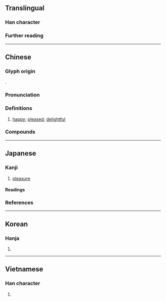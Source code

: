 {{character info}}
==Translingual==

===Han character===
{{Han char|rn=61|rad=心|as=09|sn=12|four=98021|canj=POMN|ids=⿰忄俞(GHTJ),⿰忄兪(K)}}

===Further reading===
{{Han ref|kx=0394.040|dkj=10905|dj=0730.150|hdz=42330.010|uh=6109}}

----

==Chinese==
{{zh-forms|ss=𢖳|alt=婾}}

===Glyph origin===
{{Han etym}}
{{Han compound|忄|alt1=心|俞|ls=psc|c1=s|c2=p}}.

===Pronunciation===
{{zh-pron
|m=yú
|c=jyu4,jyu6
|mn=qz,xm:û/zz:î/qz,tp,xm:lû/zz:jî/kh:jû
|mc=y
|oc=y
|ma=
|cat=a
}}

===Definitions===
{{head|zh|Han character}}

# [[happy]]; [[pleased]]; [[delightful]]

===Compounds===
{{zh-der|勝任愉快|夷愉|心曠神愉|恬愉|愉快|愉悅|愉愉呴呴|愉色|愉逸|敷愉|歡愉}}

----

==Japanese==
{{ja-kanji forms-IVS
|vs1=01
|vs2=03
|col-vs1=aj
|col-vs2=hdmj
|pic-vs1=U6109-kyu.svg
|ref={{R:Kanjipedia|0006831400}}
}}

===Kanji===
{{ja-kanji|grade=c|rs=心09}}

# [[pleasure]]

====Readings====
{{ja-readings
|goon=ゆ
|kanon=ゆ
|kun=たの-し.い, たの-しむ, ゆう
}}
{{attention|ja|Is the kun'yomi "ゆう" correct?}}

===References===
<references/>

----

==Korean==

===Hanja===
{{ko-hanja|유}}

# {{rfdef|ko|sort=心09}}

----

==Vietnamese==

===Han character===
{{vi-readings|rs=心09|reading=du}}

# {{rfdef|vi|sort=心09}}